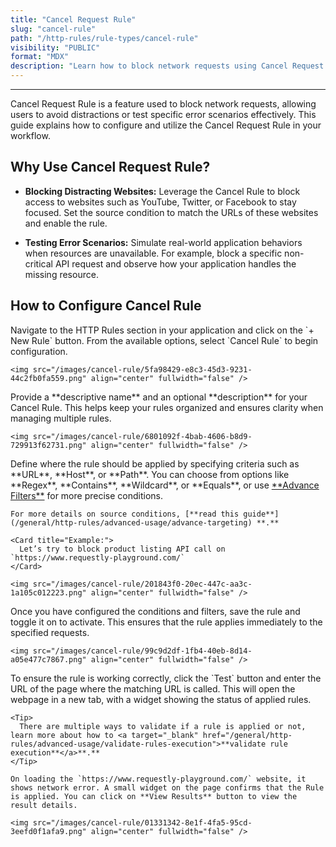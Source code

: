 ```yaml
---
title: "Cancel Request Rule"
slug: "cancel-rule"
path: "/http-rules/rule-types/cancel-rule"
visibility: "PUBLIC"
format: "MDX"
description: "Learn how to block network requests using Cancel Request Rule. Explore key use cases like blocking distracting websites and testing error scenarios."
---
```


***

Cancel Request Rule is a feature used to block network requests, allowing users to avoid distractions or test specific error scenarios effectively. This guide explains how to configure and utilize the Cancel Request Rule in your workflow.

## Why Use Cancel Request Rule?

* **Blocking Distracting Websites:** Leverage the Cancel Rule to block access to websites such as YouTube, Twitter, or Facebook to stay focused. Set the source condition to match the URLs of these websites and enable the rule.

* **Testing Error Scenarios:** Simulate real-world application behaviors when resources are unavailable. For example, block a specific non-critical API request and observe how your application handles the missing resource.

## How to Configure Cancel Rule

<Steps>
  <Step title="Open HTTP Rules and Create a New Rule">
    Navigate to the HTTP Rules section in your application and click on the `+ New Rule` button. From the available options, select `Cancel Rule` to begin configuration.

    <img src="/images/cancel-rule/5fa98429-e8c3-45d3-9231-44c2fb0fa559.png" align="center" fullwidth="false" />
  </Step>

  <Step title="Name and Describe Your Rule">
    Provide a **descriptive name** and an optional **description** for your Cancel Rule. This helps keep your rules organized and ensures clarity when managing multiple rules.

    <img src="/images/cancel-rule/6801092f-4bab-4606-b8d9-729913f62731.png" align="center" fullwidth="false" />
  </Step>

  <Step title="Define the Source Condition">
    Define where the rule should be applied by specifying criteria such as **URL**, **Host**, or **Path**. You can choose from options like **Regex**, **Contains**, **Wildcard**, or **Equals**, or use <a target="_blank" href="/general/http-rules/advanced-usage/advance-filters">**Advance Filters**</a> for more precise conditions.

    For more details on source conditions, [**read this guide**](/general/http-rules/advanced-usage/advance-targeting) **.**

    <Card title="Example:">
      Let’s try to block product listing API call on `https://www.requestly-playground.com/`
    </Card>

    <img src="/images/cancel-rule/201843f0-20ec-447c-aa3c-1a105c012223.png" align="center" fullwidth="false" />
  </Step>

  <Step title="Save and Activate the Rule">
    Once you have configured the conditions and filters, save the rule and toggle it on to activate. This ensures that the rule applies immediately to the specified requests.

    <img src="/images/cancel-rule/99c9d2df-1fb4-40eb-8d14-a05e477c7867.png" align="center" fullwidth="false" />
  </Step>

  <Step title=" Test the Rule">
    To ensure the rule is working correctly, click the `Test` button and enter the URL of the page where the matching URL is called. This will open the webpage in a new tab, with a widget showing the status of applied rules.

    <Tip>
      There are multiple ways to validate if a rule is applied or not, learn more about how to <a target="_blank" href="/general/http-rules/advanced-usage/validate-rules-execution">**validate rule execution**</a>**.**
    </Tip>

    On loading the `https://www.requestly-playground.com/` website, it shows network error. A small widget on the page confirms that the Rule is applied. You can click on **View Results** button to view the result details.

    <img src="/images/cancel-rule/01331342-8e1f-4fa5-95cd-3eefd0f1afa9.png" align="center" fullwidth="false" />
  </Step>
</Steps>
